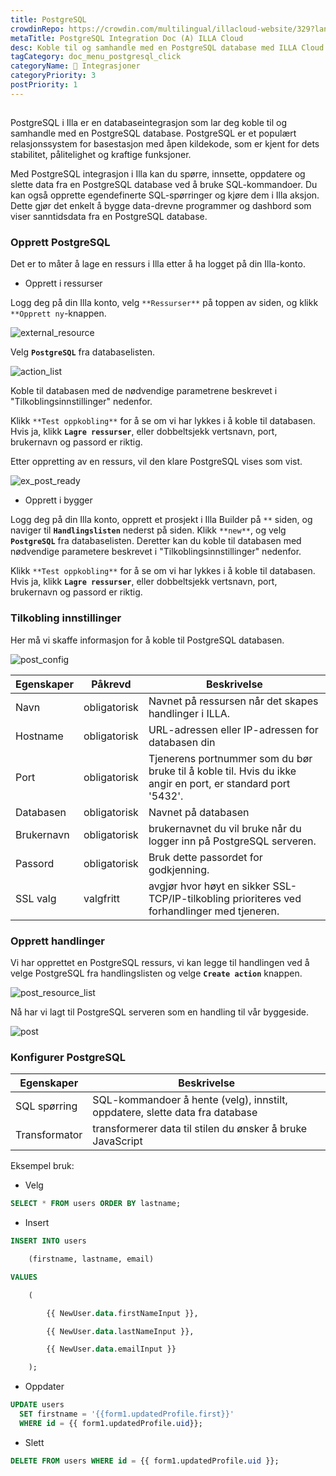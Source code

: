 ```yaml
---
title: PostgreSQL
crowdinRepo: https://crowdin.com/multilingual/illacloud-website/329?languages=no&filter=basic&value=0
metaTitle: PostgreSQL Integration Doc (A) ILLA Cloud
desc: Koble til og samhandle med en PostgreSQL database med ILLA Cloud. Opprett programmer som kan spørre, redigere og visualisere data. Automatisere og optimalisere dataarbeidsflyter.
tagCategory: doc_menu_postgresql_click
categoryName: 🔨 Integrasjoner
categoryPriority: 3
postPriority: 1
---
```


## <h2 hidden>Hva er PostgreSQL?</h2>

PostgreSQL i Illa er en databaseintegrasjon som lar deg koble til og samhandle med en PostgreSQL database. PostgreSQL er et populært relasjonssystem for basestasjon med åpen kildekode, som er kjent for dets stabilitet, pålitelighet og kraftige funksjoner.

Med PostgreSQL integrasjon i Illa kan du spørre, innsette, oppdatere og slette data fra en PostgreSQL database ved å bruke SQL-kommandoer. Du kan også opprette egendefinerte SQL-spørringer og kjøre dem i Illa aksjon. Dette gjør det enkelt å bygge data-drevne programmer og dashbord som viser sanntidsdata fra en PostgreSQL database.

### Opprett PostgreSQL

Det er to måter å lage en ressurs i Illa etter å ha logget på din Illa-konto.

-   Opprett i ressurser

Logg deg på din Illa konto, velg `**Ressurser**` på toppen av siden, og klikk `**Opprett ny`-knappen.

![external_resource](https://cdn.illacloud.com/official-website/img/docs/external_resource.png)

Velg **`PostgreSQL`** fra databaselisten.

![action_list](https://cdn.illacloud.com/official-website/img/docs/action_list.png)

Koble til databasen med de nødvendige parametrene beskrevet i "Tilkoblingsinnstillinger" nedenfor.

Klikk `**Test oppkobling**` for å se om vi har lykkes i å koble til databasen. Hvis ja, klikk **`Lagre ressurser`**, eller dobbeltsjekk vertsnavn, port, brukernavn og passord er riktig.

Etter oppretting av en ressurs, vil den klare PostgreSQL vises som vist.

![ex_post_ready](https://cdn.illacloud.com/official-website/img/docs/ex_post_ready.png)

-   Opprett i bygger

Logg deg på din Illa konto, opprett et prosjekt i Illa Builder på `**` siden, og naviger til **`Handlingslisten`** nederst på siden. Klikk `**new**`, og velg **`PostgreSQL`** fra databaselisten. Deretter kan du koble til databasen med nødvendige parametere beskrevet i "Tilkoblingsinnstillinger" nedenfor.

Klikk `**Test oppkobling**` for å se om vi har lykkes i å koble til databasen. Hvis ja, klikk **`Lagre ressurser`**, eller dobbeltsjekk vertsnavn, port, brukernavn og passord er riktig.

### Tilkobling innstillinger

Her må vi skaffe informasjon for å koble til PostgreSQL databasen.

![post_config](https://cdn.illacloud.com/official-website/img/docs/post_config.png)

| Egenskaper    | Påkrevd      | Beskrivelse                                                                                                                 |
| ------------- | ------------ | --------------------------------------------------------------------------------------------------------------------------- |
| Navn          | obligatorisk | Navnet på ressursen når det skapes handlinger i ILLA.                                                                       |
| Hostname      | obligatorisk | URL-adressen eller IP-adressen for databasen din                                                                            |
| Port          | obligatorisk | Tjenerens portnummer som du bør bruke til å koble til. Hvis du ikke angir en port, er standard port '5432'.                 |
| Databasen     | obligatorisk | Navnet på databasen                                                                                                         |
| Brukernavn    | obligatorisk | brukernavnet du vil bruke når du logger inn på PostgreSQL serveren.                                                         |
| Passord       | obligatorisk | Bruk dette passordet for godkjenning.                                                                                       |
| SSL valg      | valgfritt    | avgjør hvor høyt en sikker SSL-TCP/IP-tilkobling prioriteres ved forhandlinger med tjeneren.                                |

### Opprett handlinger

Vi har opprettet en PostgreSQL ressurs, vi kan legge til handlingen ved å velge PostgreSQL fra handlingslisten og velge **`Create action`** knappen.

![post_resource_list](https://cdn.illacloud.com/official-website/img/docs/post_resource_list.png)

Nå har vi lagt til PostgreSQL serveren som en handling til vår byggeside.

![post](https://cdn.illacloud.com/official-website/img/docs/post.png)

### Konfigurer PostgreSQL

| Egenskaper     | Beskrivelse                                                                  |
| -------------- | ---------------------------------------------------------------------------- |
| SQL spørring   | SQL-kommandoer å hente (velg), innstilt, oppdatere, slette data fra database |
| Transformator  | transformerer data til stilen du ønsker å bruke JavaScript                   |

Eksempel bruk:

-   Velg

```sql
SELECT * FROM users ORDER BY lastname;
```

-   Insert

```sql
INSERT INTO users

	(firstname, lastname, email)

VALUES

	(

		{{ NewUser.data.firstNameInput }},

		{{ NewUser.data.lastNameInput }},

		{{ NewUser.data.emailInput }}

	);
```

-   Oppdater

```sql
UPDATE users
  SET firstname = '{{form1.updatedProfile.first}}'
  WHERE id = {{ form1.updatedProfile.uid}};
```

-   Slett

```sql
DELETE FROM users WHERE id = {{ form1.updatedProfile.uid }};
```
